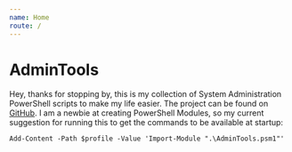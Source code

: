 ```yaml
---
name: Home
route: /
---
```


# AdminTools

Hey, thanks for stopping by, this is my collection of System Administration PowerShell scripts to make my life easier.
The project can be found on [GitHub](https://github.com/baileydauterman/AdminTools).
I am a newbie at creating PowerShell Modules, so my current suggestion for running this to get the commands to be available at startup:

```
Add-Content -Path $profile -Value 'Import-Module ".\AdminTools.psm1"'
```